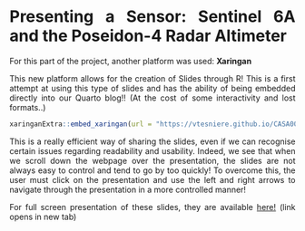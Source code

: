 <div style="text-align: justify">

# Presenting a Sensor: Sentinel 6A and the Poseidon-4 Radar Altimeter {.unnumbered}

For this part of the project, another platform was used: **Xaringan**

This new platform allows for the creation of Slides through R! This is a first attempt at using this type of slides and has the ability of being embedded directly into our Quarto blog!! (At the cost of some interactivity and lost formats..)

```r
xaringanExtra::embed_xaringan(url = "https://vtesniere.github.io/CASA0023_presentation_week2/#1", ratio = "4:3")
```

This is a really efficient way of sharing the slides, even if we can recognise certain issues regarding readability and usability. Indeed, we see that when we scroll down the webpage over the presentation, the slides are not always easy to control and tend to go by too quickly! To overcome this, the user must click on the presentation and use the left and right arrows to navigate through the presentation in a more controlled manner!

For full screen presentation of these slides, they are available [here!](https://vtesniere.github.io/CASA0023_presentation_week2/#1){target="_blank"} (link opens in new tab)
